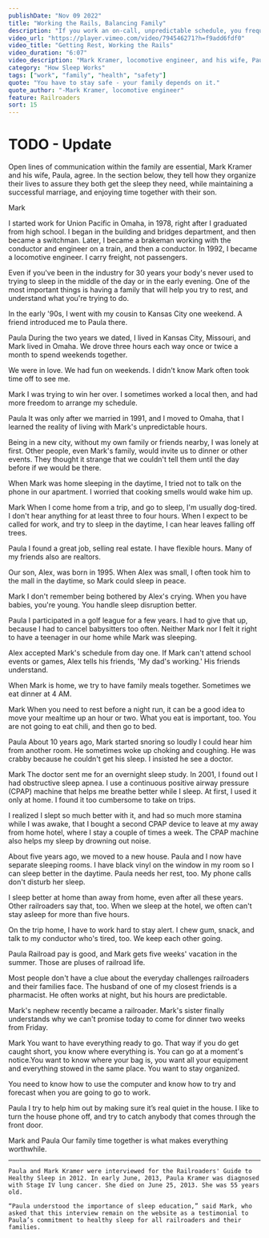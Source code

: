 ```yaml
---
publishDate: "Nov 09 2022"
title: "Working the Rails, Balancing Family"
description: "If you work an on-call, unpredictable schedule, you frequently go to bed and get up at different times. Even if you work a fixed schedule, you may be on the job in non-daylight hours. Your work schedule may be out of sync with the daily activities of family and friends."
video_url: "https://player.vimeo.com/video/794546271?h=f9add6fdf0"
video_title: "Getting Rest, Working the Rails"
video_duration: "6:07"
video_description: "Mark Kramer, locomotive engineer, and his wife, Paula"
category: "How Sleep Works"
tags: ["work", "family", "health", "safety"]
quote: "You have to stay safe - your family depends on it."
quote_author: "-Mark Kramer, locomotive engineer"
feature: Railroaders
sort: 15
---
```

# TODO - Update
Open lines of communication within the family are essential, Mark Kramer and his wife, Paula, agree. In the section below, they tell how they organize their lives to assure they both get the sleep they need, while maintaining a successful marriage, and enjoying time together with their son.

Mark

I started work for Union Pacific in Omaha, in 1978, right after I graduated from high school. I began in the building and bridges department, and then became a switchman. Later, I became a brakeman working with the conductor and engineer on a train, and then a conductor. In 1992, I became a locomotive engineer. I carry freight, not passengers.

Even if you've been in the industry for 30 years your body's never used to trying to sleep in the middle of the day or in the early evening. One of the most important things is having a family that will help you try to rest, and understand what you're trying to do.

In the early '90s, I went with my cousin to Kansas City one weekend. A friend introduced me to Paula there.

Paula
During the two years we dated, I lived in Kansas City, Missouri, and Mark lived in Omaha. We drove three hours each way once or twice a month to spend weekends together.

We were in love. We had fun on weekends. I didn't know Mark often took time off to see me.

Mark
I was trying to win her over. I sometimes worked a local then, and had more freedom to arrange my schedule.

Paula
It was only after we married in 1991, and I moved to Omaha, that I learned the reality of living with Mark's unpredictable hours.

Being in a new city, without my own family or friends nearby, I was lonely at first. Other people, even Mark's family, would invite us to dinner or other events. They thought it strange that we couldn't tell them until the day before if we would be there.

When Mark was home sleeping in the daytime, I tried not to talk on the phone in our apartment. I worried that cooking smells would wake him up.

Mark
When I come home from a trip, and go to sleep, I'm usually dog-tired. I don't hear anything for at least three to four hours. When I expect to be called for work, and try to sleep in the daytime, I can hear leaves falling off trees.

Paula
I found a great job, selling real estate. I have flexible hours. Many of my friends also are realtors.

Our son, Alex, was born in 1995. When Alex was small, I often took him to the mall in the daytime, so Mark could sleep in peace.

Mark
I don't remember being bothered by Alex's crying. When you have babies, you're young. You handle sleep disruption better.

Paula
I participated in a golf league for a few years. I had to give that up, because I had to cancel babysitters too often. Neither Mark nor I felt it right to have a teenager in our home while Mark was sleeping.

Alex accepted Mark's schedule from day one. If Mark can't attend school events or games, Alex tells his friends, 'My dad's working.' His friends understand.

When Mark is home, we try to have family meals together. Sometimes we eat dinner at 4 AM.

Mark
When you need to rest before a night run, it can be a good idea to move your mealtime up an hour or two. What you eat is important, too. You are not going to eat chili, and then go to bed.

Paula
About 10 years ago, Mark started snoring so loudly I could hear him from another room. He sometimes woke up choking and coughing. He was crabby because he couldn't get his sleep. I insisted he see a doctor.

Mark
The doctor sent me for an overnight sleep study. In 2001, I found out I had obstructive sleep apnea. I use a continuous positive airway pressure (CPAP) machine that helps me breathe better while I sleep. At first, I used it only at home. I found it too cumbersome to take on trips.

I realized I slept so much better with it, and had so much more stamina while I was awake, that I bought a second CPAP device to leave at my away from home hotel, where I stay a couple of times a week. The CPAP machine also helps my sleep by drowning out noise.

About five years ago, we moved to a new house. Paula and I now have separate sleeping rooms. I have black vinyl on the window in my room so I can sleep better in the daytime. Paula needs her rest, too. My phone calls don't disturb her sleep.

I sleep better at home than away from home, even after all these years. Other railroaders say that, too. When we sleep at the hotel, we often can't stay asleep for more than five hours.

On the trip home, I have to work hard to stay alert. I chew gum, snack, and talk to my conductor who's tired, too. We keep each other going.

Paula
Railroad pay is good, and Mark gets five weeks' vacation in the summer. Those are pluses of railroad life.

Most people don't have a clue about the everyday challenges railroaders and their families face. The husband of one of my closest friends is a pharmacist. He often works at night, but his hours are predictable.

Mark's nephew recently became a railroader. Mark's sister finally understands why we can't promise today to come for dinner two weeks from Friday.

Mark
You want to have everything ready to go. That way if you do get caught short, you know where everything is. You can go at a moment's notice.You want to know where your bag is, you want all your equipment and everything stowed in the same place. You want to stay organized.

You need to know how to use the computer and know how to try and forecast when you are going to go to work.

Paula
I try to help him out by making sure it’s real quiet in the house. I like to turn the house phone off, and try to catch anybody that comes through the front door.

Mark and Paula
Our family time together is what makes everything worthwhile.

---
```
Paula and Mark Kramer were interviewed for the Railroaders' Guide to Healthy Sleep in 2012. In early June, 2013, Paula Kramer was diagnosed with Stage IV lung cancer. She died on June 25, 2013. She was 55 years old.

“Paula understood the importance of sleep education,” said Mark, who asked that this interview remain on the website as a testimonial to Paula’s commitment to healthy sleep for all railroaders and their families.
```
